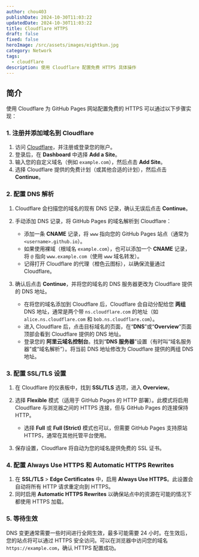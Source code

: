 ```yaml
---
author: chou403
publishDate: 2024-10-30T11:03:22
updatedDate: 2024-10-30T11:03:22
title: Cloudflare HTTPS
draft: false
fixed: false
heroImage: /src/assets/images/eightkun.jpg
category: Network
tags:
  - cloudflare
description: 使用 Cloudflare 配置免费 HTTPS 具体操作
---
```


## 简介

使用 Cloudflare 为 GitHub Pages 网站配置免费的 HTTPS 可以通过以下步骤实现：

### 1. 注册并添加域名到 Cloudflare

1. 访问 [Cloudflare](https://www.cloudflare.com/)，并注册或登录您的账户。
2. 登录后，在 **Dashboard** 中选择 **Add a Site**。
3. 输入您的自定义域名（例如 `example.com`），然后点击 **Add Site**。
4. 选择 Cloudflare 提供的免费计划（或其他合适的计划），然后点击 **Continue**。

### 2. 配置 DNS 解析

1. Cloudflare 会扫描您的域名的现有 DNS 记录，确认无误后点击 **Continue**。
2. 手动添加 DNS 记录，将 GitHub Pages 的域名解析到 Cloudflare：

   - 添加一条 **CNAME** 记录，将 `www` 指向您的 GitHub Pages 站点（通常为 `<username>.github.io`）。
   - 如果使用裸域（根域名 `example.com`），也可以添加一个 **CNAME** 记录，将 `@` 指向 `www.example.com`（使用 `www` 域名转发）。
   - 记得打开 Cloudflare 的代理（橙色云图标），以确保流量通过 Cloudflare。

3. 确认后点击 **Continue**，并将您的域名的 DNS 服务器更改为 Cloudflare 提供的 DNS 地址。
   - 在将您的域名添加到 Cloudflare 后，Cloudflare 会自动分配给您 **两组** DNS 地址，通常是两个带 `ns.cloudflare.com` 的地址（如 `alice.ns.cloudflare.com` 和 `bob.ns.cloudflare.com`）。
   - 进入 Cloudflare 后，点击目标域名的页面，在“**DNS**”或“**Overview**”页面顶部会看到 Cloudflare 提供的 DNS 地址。
   - 登录您的 **阿里云域名控制台**。找到“**DNS 服务器**”设置（有时叫“域名服务器”或“域名解析”）。将当前 DNS 地址修改为 Cloudflare 提供的两组 DNS 地址。

### 3. 配置 SSL/TLS 设置

1. 在 Cloudflare 的仪表板中，找到 **SSL/TLS** 选项，进入 **Overview**。
2. 选择 **Flexible** 模式（适用于 GitHub Pages 的 HTTP 部署）。此模式将启用 Cloudflare 与浏览器之间的 HTTPS 连接，但与 GitHub Pages 的连接保持 HTTP。

   - 选择 **Full** 或 **Full (Strict)** 模式也可以，但需要 GitHub Pages 支持原站 HTTPS，通常在其他托管平台使用。

3. 保存设置，Cloudflare 将自动为您的域名提供免费的 SSL 证书。

### 4. 配置 **Always Use HTTPS** 和 **Automatic HTTPS Rewrites**

1. 在 **SSL/TLS** > **Edge Certificates** 中，启用 **Always Use HTTPS**。此设置会自动将所有 HTTP 请求重定向到 HTTPS。
2. 同时启用 **Automatic HTTPS Rewrites** 以确保站点中的资源在可能的情况下都使用 HTTPS 加载。

### 5. 等待生效

DNS 变更通常需要一些时间进行全网生效，最多可能需要 24 小时。在生效后，您的站点将可以通过 HTTPS 安全访问。可以在浏览器中访问您的域名 `https://example.com`，确认 HTTPS 配置成功。
